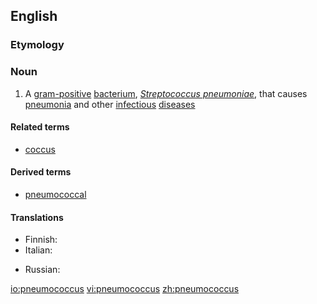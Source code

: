 ==English==

===Etymology===
{{confix|pneumo|coccus}}

===Noun===
{{en-noun|pneumococci}}

# A [[gram-positive]] [[bacterium]], ''[[Streptococcus pneumoniae]]'', that causes [[pneumonia]] and other [[infectious]] [[disease]]s

====Related terms====
* [[coccus]]

====Derived terms====
*[[pneumococcal]]

====Translations====
{{trans-top|Streptococcus pneumoniae}}
* Finnish: {{t|fi|pneumokokki}}
* Italian: {{t-|it|pneumococco|m}}
{{trans-mid}}
* Russian: {{t|ru|пневмококк|m|sc=Cyrl|tr=pnevmokókk}}
{{trans-bottom}}

[[io:pneumococcus]]
[[vi:pneumococcus]]
[[zh:pneumococcus]]